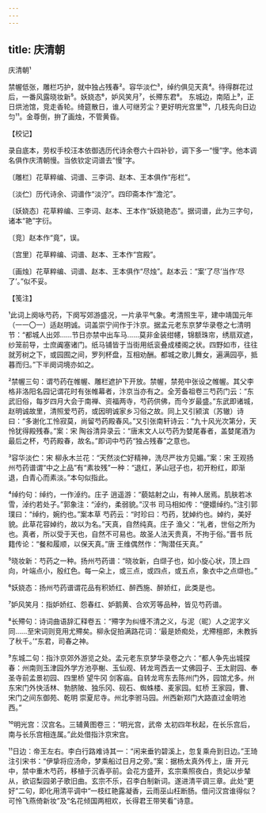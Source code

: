 ```yaml
---
---
---
```

title: 庆清朝
---



庆清朝¹





禁幄低张，雕栏巧护，就中独占残春²。容华淡伫³，绰约俱见天真⁴。待得群花过后，一番风露晓妆新⁵。妖娆态⁶，妒风笑月⁷，长殢东君⁸。 东城边，南陌上⁹，正日烘池馆，竞走香轮。绮筵散日，谁人可继芳尘？更好明光宫里¹⁰，几枝先向日边匀¹¹。金尊倒，拚了画烛，不管黄昏。

【校记】

录自底本，劳权手校汪本依御选历代诗余卷六十四补钞，调下多一“慢”字。他本调名俱作庆清朝慢。当依钦定词谱去“慢”字。

〔雕栏〕花草粹编、词谱、三李词、赵本、王本俱作“彤栏”。

〔淡伫〕历代诗余、词谱作“淡泞”。四印斋本作“澹沱”。

〔妖娆态〕花草粹编、三李词、赵本、王本作“妖娆艳态”。据词谱，此为三字句，诸本“艳”字衍。

〔竞〕赵本作“竟”，误。

〔宫里〕花草粹编、词谱、赵本、王本作“宫殿”。

〔画烛〕花草粹编、词谱、赵本、王本俱作“尽烛”。赵本云：“案‘了尽’当作‘尽了’。”似不妥。

【笺注】

¹此词上阕咏芍药，下阕写郊游盛况，一片承平气象。考清照生平，建中靖国元年（一一〇一）适赵明诚。词盖崇宁间作于汴京。据孟元老东京梦华录卷之七清明节：“都城人出郊……节日亦禁中出车马……莫非金装绀幰，锦额珠帘，绣扇双遮，纱笼前导，士庶阗塞诸门。纸马铺皆于当街用纸衮叠成楼阁之状。四野如市，往往就芳树之下，或园囿之间，罗列杯盘，互相劝酬。都城之歌儿舞女，遍满园亭，抵暮而归。”下半阕词境亦如之。

²禁幄三句：谓芍药在帷幄、雕栏遮护下开放。禁幄，禁苑中张设之帷幄。其父李格非洛阳名园记谓花时有张帷幕者，汴京当亦有之。全芳备祖卷三芍药门云：“东武旧俗，每岁四月大会于南禅、资福两寺，芍药供佛，而今岁最盛。”东武即诸城，赵明诚故里，清照爱芍药，或因明诚家乡习俗之故。同上又引颍滨（苏辙）诗曰：“多谢化工怜寂莫，尚留芍药殿春风。”又引张南轩诗云：“九十风光次第分，天怜犹得殿残春。”案：宋 陶谷清异录云：“唐末文人以芍药为婪尾春者，盖婪尾酒为最后之杯，芍药殿春，故名。”即词中芍药“独占残春”之意也。

³容华淡伫：宋 柳永木兰花：“天然淡伫好精神，洗尽严妆方见媚。”案：宋 王观扬州芍药谱谓“中之上品”有“素妆残”一种：“退红，茅山冠子也，初开粉红，即渐退，白青心而素淡。”本句似指此。

⁴绰约句：绰约，一作淖约。庄子 逍遥游：“藐姑射之山，有神人居焉。肌肤若冰雪，淖约若处子。”郭象注：“淖约，柔弱貌。”汉书 司马相如传：“便嬛绰约。”注引郭璞曰：“绰约，婉约也。”案本草 芍药云：“时珍曰：芍药，犹婥约也。婥约，美好貌。此草花容婥约，故以为名。”天真，自然纯真。庄子 渔父：“礼者，世俗之所为也。真者，所以受于天也，自然不可易也。故圣人法天贵真，不拘于俗。”晋书 阮籍传论：“餐和履顺，以保天真。”唐 王维偶然作：“陶潜任天真。”

⁵晓妆新：芍药之一种。扬州芍药谱：“晓妆新，白缬子也，如小旋心状，顶上四向，叶端点小，殷红色。每一朵上，或三点，或四点，或五点，象衣中之点缬也。”

⁶妖娆态：扬州芍药谱谓花品有积娇红、醉西施、醉娇红，此类是也。

⁷妒风笑月：指妒娇红、怨春红、妒鹅黄、合欢芳等品种，皆见芍药谱。

⁸长殢句：诗词曲语辞汇释卷五：“殢字为纠缠不清之义，与泥（昵）人之泥字义同……至宋词则竞用尤殢矣。柳永促拍满路花词：‘最是娇痴处，尤殢檀郎，未教拆了秋千。’”东君，司春之神。

⁹东城二句：指汴京郊外游览之处。孟元老东京梦华录卷之六：“都人争先出城探春：州南则玉津园外学方池亭榭、玉仙观、转龙弯西去一丈佛园子、王太尉园、奉圣寺前孟景初园、四里桥 望牛冈 剑客庙。自转龙弯东去陈州门外，园馆尤多。州东宋门外快活林、勃脐陂、独乐冈、砚石、蜘蛛楼、麦家园。虹桥 王家园，曹、宋门之间东御苑、乾明 崇夏尼寺。州北李驸马园。州西新郑门大路直过金明池西。”

¹⁰明光宫：汉宫名。三辅黄图卷三：“明光宫，武帝 太初四年秋起，在长乐宫后，南与长乐宫相连属。”此处借指汴京宋宫。

¹¹日边：帝王左右。李白行路难诗其一：“闲来垂钓碧溪上，忽复乘舟到日边。”王琦注引宋书：“伊挚将应汤命，梦乘船过日月之旁。”案：据杨太真外传上，唐 开元中，禁中重木芍药，移植于沉香亭前。会花方盛开，玄宗乘照夜白，贵妃以步辇从，欲诏梨园弟子歌旧曲。玄宗不乐，召李白制新词。遂进清平调三章。此处“更好”二句，即化用清平调中“一枝红艳露凝香，云雨巫山枉断肠。借问汉宫谁得似？可怜飞燕倚新妆”及“名花倾国两相欢，长得君王带笑看”诗意。